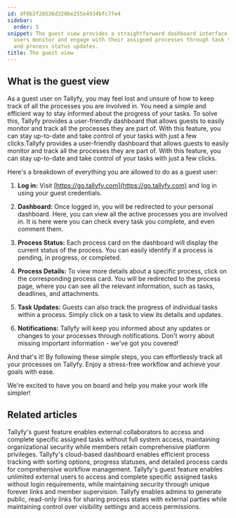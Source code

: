 ```yaml
---
id: df0b2f28536d320be255e4934bfc7fe4
sidebar:
  order: 5
snippet: The guest view provides a straightforward dashboard interface that lets external
  users monitor and engage with their assigned processes through task tracking notifications
  and process status updates.
title: The guest view
---
```


## What is the guest view

As a guest user on Tallyfy, you may feel lost and unsure of how to keep track of all the processes you are involved in. You need a simple and efficient way to stay informed about the progress of your tasks. To solve this, Tallyfy provides a user-friendly dashboard that allows guests to easily monitor and track all the processes they are part of. With this feature, you can stay up-to-date and take control of your tasks with just a few clicks.Tallyfy provides a user-friendly dashboard that allows guests to easily monitor and track all the processes they are part of. With this feature, you can stay up-to-date and take control of your tasks with just a few clicks.

Here's a breakdown of everything you are allowed to do as a guest user:

1. **Log in:** Visit [https://go.tallyfy.com](https://go.tallyfy.com) and log in using your guest credentials.

2. **Dashboard:** Once logged in, you will be redirected to your personal dashboard. Here, you can view all the active processes you are involved in. It is here were you can check every task you complete, and even comment them.

3. **Process Status:** Each process card on the dashboard will display the current status of the process. You can easily identify if a process is pending, in progress, or completed.

4. **Process Details:** To view more details about a specific process, click on the corresponding process card. You will be redirected to the process page, where you can see all the relevant information, such as tasks, deadlines, and attachments.

5. **Task Updates:** Guests can also track the progress of individual tasks within a process. Simply click on a task to view its details and updates.

6. **Notifications:** Tallyfy will keep you informed about any updates or changes to your processes through notifications. Don't worry about missing important information - we've got you covered!

And that's it! By following these simple steps, you can effortlessly track all your processes on Tallyfy. Enjoy a stress-free workflow and achieve your goals with ease.

We're excited to have you on board and help you make your work life simpler!


## Related articles
<CardGrid>
<LinkTitleCard header="<b>Guests > What is a guest</b>" href="/products/pro/documenting/guests/what-is-a-guest/" > Tallyfy's guest feature enables external collaborators to access and complete specific assigned tasks without full system access, maintaining organizational security while members retain comprehensive platform privileges. </LinkTitleCard>
<LinkTitleCard header="<b>Tracker View > Manage and track my processes</b>" href="/products/pro/tracking-and-tasks/tracker-view/how-can-i-manage-and-track-my-processes-on-tallyfy/" > Tallyfy's cloud-based dashboard enables efficient process tracking with sorting options, progress statuses, and detailed process cards for comprehensive workflow management. </LinkTitleCard>
<LinkTitleCard header="<b>Documenting > Guests</b>" href="/products/pro/documenting/guests/" > Tallyfy's guest feature enables unlimited external users to access and complete specific assigned tasks without login requirements, while maintaining security through unique forever links and member supervision. </LinkTitleCard>
<LinkTitleCard header="<b>Processes > Make a process visible to outsiders or guests</b>" href="/products/pro/tracking-and-tasks/processes/make-a-process-public/" > Tallyfy enables admins to generate public, read-only links for sharing process states with external parties while maintaining control over visibility settings and access permissions. </LinkTitleCard>
</CardGrid>